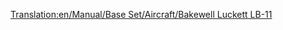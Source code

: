 [[Translation:en/Manual/Base Set/Aircraft/Bakewell Luckett LB-11]]
{{en/Manual/Base Set/Aircraft/Aircraft|Cost=40.515 (81,030)
|Speed=947 kph (592 MPH)
|Annual=5.343 (10,686)
|Designed=1990
|Lifespan=25
|Capacity=230 passengers & 25 bags of mail
|Description=A standard jet plane. Larger airports preferred.
|Real-life=McDonnell Douglas MD-11
}}